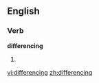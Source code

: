 
==English==

===Verb===
'''differencing'''

# {{present participle of|[[difference]]}}

[[vi:differencing]]
[[zh:differencing]]